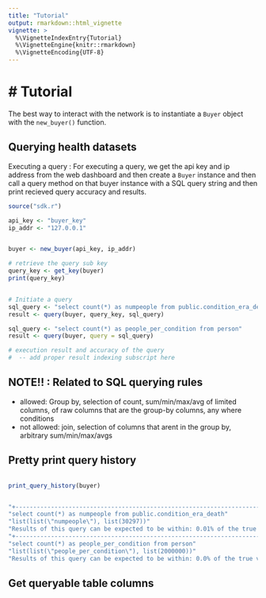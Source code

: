 ```yaml
---
title: "Tutorial"
output: rmarkdown::html_vignette
vignette: >
  %\VignetteIndexEntry{Tutorial}
  %\VignetteEngine{knitr::rmarkdown}
  %\VignetteEncoding{UTF-8}
---
```


# Tutorial
========

The best way to interact with the network is to instantiate a ``Buyer`` object with the `new_buyer()` function.


## Querying health datasets

Executing a query :
For executing a query, we get the api key and ip address from the web dashboard and then create a
``Buyer`` instance and then call a query method on that buyer instance with a SQL query string and then print recieved query accuracy and results.


``` r
source("sdk.r")

api_key <- "buyer_key"
ip_addr <- "127.0.0.1"


buyer <- new_buyer(api_key, ip_addr)

# retrieve the query sub key
query_key <- get_key(buyer)
print(query_key)


# Initiate a query
sql_query <- "select count(*) as numpeople from public.condition_era_death"
result <- query(buyer, query_key, sql_query)

sql_query <- "select count(*) as people_per_condition from person"
result <- query(buyer, query = sql_query)

# execution result and accuracy of the query
#  -- add proper result indexing subscript here

```


## NOTE!! : Related to SQL querying rules
- allowed: Group by, selection of count, sum/min/max/avg of limited columns, of raw columns that are the group-by columns, any where conditions
- not allowed: join, selection of columns that arent in the group by, arbitrary sum/min/max/avgs



## Pretty print query history

``` r

print_query_history(buyer)


"+------------------------------------------------------------------------------------------+"
"select count(*) as numpeople from public.condition_era_death"
"list(list(\"numpeople\"), list(30297))"
"Results of this query can be expected to be within: 0.01% of the true value with 95% probability"
"+------------------------------------------------------------------------------------------+"
"select count(*) as people_per_condition from person"
"list(list(\"people_per_condition\"), list(2000000))"
"Results of this query can be expected to be within: 0.0% of the true value with 95% probability"

```

## Get queryable table columns 